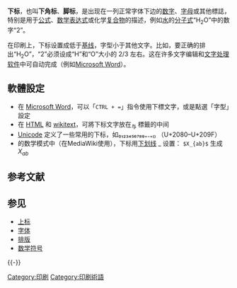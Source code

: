 {{NoteTA|G1=IT}}

'''下标'''，也叫'''下角标'''、'''脚标'''，是出现在一列正常字体下边的[[数字|数字]]、[[字母|字母]]或其他標誌，特别是用于[[公式|公式]]、[[数学表达式|数学表达式]]或化学[[复合物|复合物]]的描述，例如[[水|水]]的[[分子式|分子式]]“H<sub>2</sub>O”中的数字“2”。

在印刷上，下标设置成低于[[基线|基线]]，字型小于其他文字。比如，要正确的排出“H<sub>2</sub>O”，“2”必须设成“H”和“O”大小的 2/3 左右。这在许多文字编辑和[[文字处理软件|文字处理软件]]中可自动完成（例如[[Microsoft_Word|Microsoft Word]]）。

== 軟體設定 ==
* 在 [[Microsoft_Word|Microsoft Word]]，可以「<code>CTRL + =</code>」指令使用下標文字，或是點選「字型」設定
* 在 [[HTML|HTML]] 和 [[wikitext|wikitext]]，可將下标文字放在<code><sub></code>与 <code></sub></code>標籤的中间
* [[Unicode|Unicode]] 定义了一些常用的下标，如₀₁₂₃₄₅₆₇₈₉₊₋₌₍₎ （U+2080–U+209F）
* [[TeX|{{TeX}}]] 的数学模式中（在MediaWiki使用），下标用[[下划线|下划线]] _ 设置： <code>$X_{ab}$</code> 生成 <math>X_{ab}</math>

==参考文献==
{{Reflist}}

==参见==
*[[上标|上标]]
*[[字体|字体]]
*[[排版|排版]]
*[[数学符号|数学符号]]

{{-}}
{{印刷術語}}

[[Category:印刷|Category:印刷]]
[[Category:印刷術語|Category:印刷術語]]